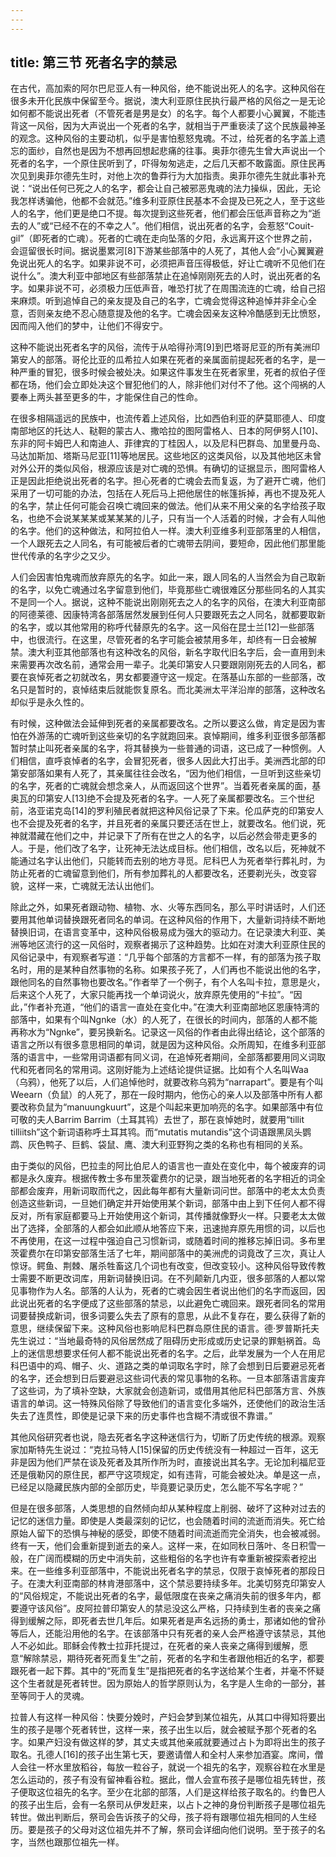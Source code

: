 ```yaml
---
---
---
```

title: 第三节 死者名字的禁忌
---




在古代，高加索的阿尔巴尼亚人有一种风俗，绝不能说出死人的名字。这种风俗在很多未开化民族中保留至今。据说，澳大利亚原住民执行最严格的风俗之一是无论如何都不能说出死者（不管死者是男是女）的名字。每个人都要小心翼翼，不能违背这一风俗，因为大声说出一个死者的名字，就相当于严重亵渎了这个民族最神圣的观念。这种风俗的主要动机，似乎是害怕惹怒鬼魂。不过，给死者的名字盖上遗忘的面纱，自然也是因为不想再回想起悲痛的往事。奥菲尔德先生曾大声说出一个死者的名字，一个原住民听到了，吓得匆匆逃走，之后几天都不敢露面。原住民再次见到奥菲尔德先生时，对他上次的鲁莽行为大加指责。奥菲尔德先生就此事补充说：“说出任何已死之人的名字，都会让自己被邪恶鬼魂的法力操纵，因此，无论我怎样诱骗他，他都不会就范。”维多利亚原住民基本不会提及已死之人，至于这些人的名字，他们更是绝口不提。每次提到这些死者，他们都会压低声音称之为“逝去的人”或“已经不在的不幸之人”。他们相信，说出死者的名字，会惹怒“Couit-gil”（即死者的亡魂）。死者的亡魂在走向坠落的夕阳，永远离开这个世界之前，会逗留很长时间。据说墨累河[8]下游某些部落中的人死了，其他人会“小心翼翼避免说出死人的名字。如果非说不可，必须把声音压得极低，好让亡魂听不见他们在说什么”。澳大利亚中部地区有些部落禁止在追悼刚刚死去的人时，说出死者的名字。如果非说不可，必须极力压低声音，唯恐打扰了在周围流连的亡魂，给自己招来麻烦。听到追悼自己的亲友提及自己的名字，亡魂会觉得这种追悼并非全心全意，否则亲友绝不忍心随意提及他的名字。亡魂会因亲友这种冷酷感到无比愤怒，因而闯入他们的梦中，让他们不得安宁。

这种不能说出死者名字的风俗，流传于从哈得孙湾[9]到巴塔哥尼亚的所有美洲印第安人的部落。哥伦比亚的瓜希拉人如果在死者的亲属面前提起死者的名字，是一种严重的冒犯，很多时候会被处决。如果这件事发生在死者家里，死者的叔伯子侄都在场，他们会立即处决这个冒犯他们的人，除非他们对付不了他。这个闯祸的人要奉上两头甚至更多的牛，才能保住自己的性命。

在很多相隔遥远的民族中，也流传着上述风俗，比如西伯利亚的萨莫耶德人、印度南部地区的托达人、鞑靼的蒙古人、撒哈拉的图阿雷格人、日本的阿伊努人[10]、东非的阿卡姆巴人和南迪人、菲律宾的丁桂因人，以及尼科巴群岛、加里曼丹岛、马达加斯加、塔斯马尼亚[11]等地居民。这些地区的这类风俗，以及其他地区未曾对外公开的类似风俗，根源应该是对亡魂的恐惧。有确切的证据显示，图阿雷格人正是因此拒绝说出死者的名字。担心死者的亡魂会去而复返，为了避开亡魂，他们采用了一切可能的办法，包括在人死后马上把他居住的帐篷拆掉，再也不提及死人的名字，禁止任何可能会召唤亡魂回来的做法。他们从来不用父亲的名字给孩子取名，也绝不会说某某某或某某某的儿子，只有当一个人活着的时候，才会有人叫他的名字。他们的这种做法，和阿拉伯人一样。澳大利亚维多利亚部落里的人相信，一个人跟死去之人同名，有可能被后者的亡魂带去阴间，要短命，因此他们那里能世代传承的名字少之又少。

人们会因害怕鬼魂而放弃原先的名字。如此一来，跟人同名的人当然会为自己取新的名字，以免亡魂通过名字留意到他们，毕竟那些亡魂很难区分那些同名的人其实不是同一个人。据说，这种不能说出刚刚死去之人的名字的风俗，在澳大利亚南部的阿德莱德、因康特湾各部落居然发展到任何人只要跟死去之人同名，就都要取新的名字，或以其他常用的称呼代替原先的名字。这一风俗在昆士兰[12]一些部落中，也很流行。在这里，尽管死者的名字可能会被禁用多年，却终有一日会被解禁。澳大利亚其他部落也有这种改名的风俗，新名字取代旧名字后，会一直用到未来需要再次改名前，通常会用一辈子。北美印第安人只要跟刚刚死去的人同名，都要在哀悼死者之初就改名，男女都要遵守这一规定。在落基山东部的一些部落，改名只是暂时的，哀悼结束后就能恢复原名。而北美洲太平洋沿岸的部落，这种改名却似乎是永久性的。

有时候，这种做法会延伸到死者的亲属都要改名。之所以要这么做，肯定是因为害怕在外游荡的亡魂听到这些亲切的名字就跑回来。哀悼期间，维多利亚很多部落都暂时禁止叫死者亲属的名字，将其替换为一些普通的词语，这已成了一种惯例。人们相信，直呼哀悼者的名字，会冒犯死者，很多人因此大打出手。美洲西北部的印第安部落如果有人死了，其亲属往往会改名，“因为他们相信，一旦听到这些亲切的名字，死者的亡魂就会想念亲人，从而返回这个世界”。当着死者亲属的面，基奥瓦的印第安人[13]绝不会提及死者的名字。一人死了亲属都要改名。三个世纪前，洛亚诺克岛[14]的罗利殖民者就把这种风俗记录了下来。伦瓜萨克的印第安人也不会提及死者的名字，并且死者的亲属只要还活在世上，就要改名。他们说，死神就潜藏在他们之中，并记录下了所有在世之人的名字，以后必然会带走更多的人。于是，他们改了名字，让死神无法达成目标。他们相信，改名以后，死神就不能通过名字认出他们，只能转而去别的地方寻觅。尼科巴人为死者举行葬礼时，为防止死者的亡魂留意到他们，所有参加葬礼的人都要改名，还要剃光头，改变容貌，这样一来，亡魂就无法认出他们。

除此之外，如果死者跟动物、植物、水、火等东西同名，那么平时讲话时，人们还要用其他单词替换跟死者同名的单词。在这种风俗的作用下，大量新词持续不断地替换旧词，在语言变革中，这种风俗极易成为强大的驱动力。在记录澳大利亚、美洲等地区流行的这一风俗时，观察者揭示了这种趋势。比如在对澳大利亚原住民的风俗记录中，有观察者写道：“几乎每个部落的方言都不一样，有的部落为孩子取名时，用的是某种自然事物的名称。如果孩子死了，人们再也不能说出他的名字，跟他同名的自然事物也要改名。”作者举了一个例子，有个人名叫卡拉，意思是火，后来这个人死了，大家只能再找一个单词说火，放弃原先使用的“卡拉”。“因此，”作者补充道，“他们的语言一直处在变化中。”在澳大利亚南部地区恩康特湾的部落中，如果有个叫Ngnke（水）的人死了，在很长的时间内，部落的人都不能再称水为“Ngnke”，要另换新名。记录这一风俗的作者由此得出结论，这个部落的语言之所以有很多意思相同的单词，就是因为这种风俗。众所周知，在维多利亚部落的语言中，一些常用词语都有同义词，在追悼死者期间，全部落都要用同义词取代和死者同名的常用词。这刚好能为上述结论提供证据。比如有个人名叫Waa（乌鸦），他死了以后，人们追悼他时，就要改称乌鸦为“narrapart”。要是有个叫Weearn（负鼠）的人死了，那在一段时期内，他伤心的亲人以及部落中所有人都要改称负鼠为“manuungkuurt”，这是个叫起来更加响亮的名字。如果部落中有位可敬的夫人Barrim Barrim（土耳其鸨）去世了，那在哀悼她时，就要用“tillit tilliitsh”这个新词语称呼土耳其鸨。而“mutatis mutandis”这个词语跟黑凤头鹦鹉、灰色鸭子、巨鹤、袋鼠、鹰、澳大利亚野狗之类的名称也有相同的关系。

由于类似的风俗，巴拉圭的阿比伯尼人的语言也一直处在变化中，每个被废弃的词都是永久废弃。根据传教士多布里茨霍费尔的记录，跟当地死者的名字相近的词全部都会废弃，用新词取而代之，因此每年都有大量新词问世。部落中的老太太负责创造这些新词，一旦她们确定并开始使用某个新词，部落中由上到下任何人都不得反对，所有家庭都要马上开始使用这个新词，其传播就像野火一样。只要老太太做出了选择，全部落的人都会如此顺从地答应下来，迅速抛弃原先用惯的词，以后也不再使用，在这一过程中强迫自己习惯新词，或随着时间的推移忘掉旧词。多布里茨霍费尔在印第安部落生活了七年，期间部落中的美洲虎的词竟改了三次，真让人惊讶。鳄鱼、荆棘、屠杀牲畜这几个词也有改变，但改变较小。这种风俗导致传教士需要不断更改词库，用新词替换旧词。在不列颠新几内亚，很多部落的人都以常见事物作为人名。部落的人认为，死者的亡魂会因生者说出他们的名字而返回，因此说出死者的名字便成了这些部落的禁忌，以此避免亡魂回来。跟死者同名的常用词要替换成新词，很多词要么失去了原有的意思，从此不复存在，要么获得了新的意思，继续保留下来。这种风俗也影响尼科巴群岛原住民的语言。德·罗普斯托夫先生说过：“当地最奇特的风俗居然成了阻碍历史形成或历史记录的罪魁祸首。岛上的迷信思想要求任何人都不能说出死者的名字。之后，此举发展为一个人在用尼科巴语中的鸡、帽子、火、道路之类的单词取名字时，除了会想到日后要避忌死者的名字，还会想到日后要避忌这些词代表的常见事物的名称。一旦本部落语言废弃了这些词，为了填补空缺，大家就会创造新词，或借用其他尼科巴部落方言、外族语言的单词。这一特殊风俗除了导致他们的语言变化多端外，还使他们的政治生活失去了连贯性，即使是记录下来的历史事件也含糊不清或很不靠谱。”

其他风俗研究者也说，隐去死者名字这种迷信行为，切断了历史传统的根源。观察家加斯特先生说过：“克拉马特人[15]保留的历史传统没有一种超过一百年，这无非是因为他们严禁在谈及死者及其所作所为时，直接说出其名字。无论加利福尼亚还是俄勒冈的原住民，都严守这项规定，如有违背，可能会被处决。单是这一点，已经足以隐藏民族内部的全部历史，毕竟要记录历史，怎么能不写名字呢？”

但是在很多部落，人类思想的自然倾向却从某种程度上削弱、破坏了这种对过去的记忆的迷信力量。即使是人类最深刻的记忆，也会随着时间的流逝而消失。死亡给原始人留下的恐惧与神秘的感受，即使不随着时间流逝而完全消失，也会被减弱。终有一天，他们会重新提到逝去的亲人。这样一来，在如同秋日落叶、冬日积雪一般，在广阔而模糊的历史中消失前，这些粗俗的名字也许有幸重新被探索者挖出来。在一些维多利亚部落中，不能说出死者名字的禁忌，仅限于哀悼死者的那段日子。在澳大利亚南部的林肯港部落中，这个禁忌要持续多年。北美切努克印第安人的“风俗规定，不能说出死者的名字，最低限度在丧亲之痛消失前的很多年内，都要遵守该风俗”。皮阿拉普印第安人的禁忌没这么严格，只持续到生者的丧亲之痛得到缓解之际，即死者去世几年后。如果死者是声名远扬的勇士，那诸如他的曾孙等后人，还能沿用他的名字。在该部落中只有死者的亲人会严格遵守该禁忌，其他人不必如此。耶稣会传教士拉菲托提过，在死者的亲人丧亲之痛得到缓解，愿意“解除禁忌，期待死者死而复生”之前，死者的名字和生者跟他相近的名字，都要跟死者一起下葬。其中的“死而复生”是指把死者的名字送给某个生者，并毫不怀疑这个生者就是死者转世。因为原始人的哲学原则认为，名字是人生命的一部分，甚至等同于人的灵魂。

拉普人有这样一种风俗：快要分娩时，产妇会梦到某位祖先，从其口中得知将要出生的孩子是哪个死者转世，这样一来，孩子出生以后，就会被赋予那个死者的名字。如果产妇没有做这样的梦，其丈夫或其他亲戚就要通过占卜为即将出生的孩子取名。孔德人[16]的孩子出生第七天，要邀请僧人和全村人来参加酒宴。席间，僧人会往一杯水里放稻谷，每放一粒谷子，就说一个祖先的名字，观察谷粒在水里是怎么运动的，孩子有没有留神看谷粒。据此，僧人会宣布孩子是哪位祖先转世，孩子便取这位祖先的名字。至少在北部的部落，人们是这样给孩子取名的。约鲁巴人的孩子出生后，会有一名祭司从伊发赶来，以占卜之神的身份判断孩子是哪位祖先转世。做出判断后，祭司会告诉孩子的父母，孩子将有跟哪位祖先相同的人生经历。要是孩子的父母对这位祖先并不了解，祭司会详细向他们说明。至于孩子的名字，当然也跟那位祖先一样。